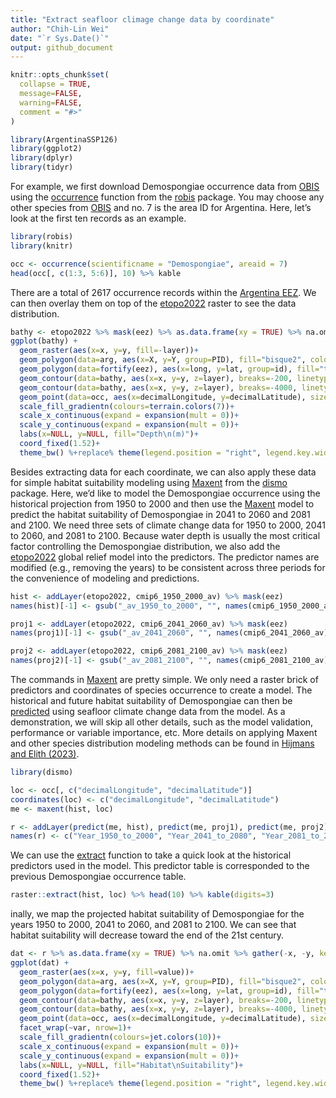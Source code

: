 ```yaml
---
title: "Extract seafloor climage change data by coordinate"
author: "Chih-Lin Wei"
date: "`r Sys.Date()`"
output: github_document
---
```


```r
knitr::opts_chunk$set(
  collapse = TRUE,
  message=FALSE,
  warning=FALSE,
  comment = "#>"
)
```

```r
library(ArgentinaSSP126)
library(ggplot2)
library(dplyr)
library(tidyr)
```

For example, we first download Demospongiae occurrence data from [OBIS](https://obis.org/area/7) using the [occurrence](https://www.rdocumentation.org/packages/robis/versions/2.11.3/topics/occurrence) function from the [robis](https://www.rdocumentation.org/packages/robis/versions/2.11.3) package. You may choose any other species from [OBIS](https://obis.org/area/7) and no. 7 is the area ID for Argentina. Here, let's look at the first ten records as an example.   

```r
library(robis)
library(knitr)

occ <- occurrence(scientificname = "Demospongiae", areaid = 7)
head(occ[, c(1:3, 5:6)], 10) %>% kable
```

There are a total of 2617 occurrence records within the [Argentina EEZ](https://marineregions.org/gazetteer.php?p=details&id=8466). We can then overlay them on top of the [etopo2022](https://www.ncei.noaa.gov/products/etopo-global-relief-model) raster to see the data distribution.

```r
bathy <- etopo2022 %>% mask(eez) %>% as.data.frame(xy = TRUE) %>% na.omit
ggplot(bathy) +
  geom_raster(aes(x=x, y=y, fill=-layer))+
  geom_polygon(data=arg, aes(x=X, y=Y, group=PID), fill="bisque2", colour="transparent")+
  geom_polygon(data=fortify(eez), aes(x=long, y=lat, group=id), fill="transparent", colour="red")+
  geom_contour(data=bathy, aes(x=x, y=y, z=layer), breaks=-200, linetype=2, colour="gray50")+
  geom_contour(data=bathy, aes(x=x, y=y, z=layer), breaks=-4000, linetype=1, colour="gray50")+
  geom_point(data=occ, aes(x=decimalLongitude, y=decimalLatitude), size=0.8)+
  scale_fill_gradientn(colours=terrain.colors(7))+
  scale_x_continuous(expand = expansion(mult = 0))+
  scale_y_continuous(expand = expansion(mult = 0))+
  labs(x=NULL, y=NULL, fill="Depth\n(m)")+
  coord_fixed(1.52)+
  theme_bw() %+replace% theme(legend.position = "right", legend.key.width =  unit(0.5, 'cm'))
```

Besides extracting data for each coordinate, we can also apply these data for simple habitat suitability modeling using [Maxent](https://www.rdocumentation.org/packages/dismo/versions/1.3-14/topics/maxent) from the [dismo](https://www.rdocumentation.org/packages/dismo/versions/1.3-14) package. Here, we'd like to model the Demospongiae occurrence using the historical projection from 1950 to 2000 and then use the [Maxent](https://www.rdocumentation.org/packages/dismo/versions/1.3-14/topics/maxent) model to predict the habitat suitability of Demospongiae in 2041 to 2060 and 2081 and 2100. We need three sets of climate change data for 1950 to 2000, 2041 to 2060, and 2081 to 2100. Because water depth is usually the most critical factor controlling the Demospongiae distribution, we also add the [etopo2022](https://www.ncei.noaa.gov/products/etopo-global-relief-model) global relief model into the predictors. The predictor names are modified (e.g., removing the years) to be consistent across three periods for the convenience of modeling and predictions.

```r
hist <- addLayer(etopo2022, cmip6_1950_2000_av) %>% mask(eez)
names(hist)[-1] <- gsub("_av_1950_to_2000", "", names(cmip6_1950_2000_av))

proj1 <- addLayer(etopo2022, cmip6_2041_2060_av) %>% mask(eez)
names(proj1)[-1] <- gsub("_av_2041_2060", "", names(cmip6_2041_2060_av))

proj2 <- addLayer(etopo2022, cmip6_2081_2100_av) %>% mask(eez)
names(proj2)[-1] <- gsub("_av_2081_2100", "", names(cmip6_2081_2100_av))
```

The commands in [Maxent](https://www.rdocumentation.org/packages/dismo/versions/1.3-14/topics/maxent) are pretty simple. We only need a raster brick of predictors and coordinates of species occurrence to create a model. The historical and future habitat suitability of Demospongiae can then be [predicted](https://www.rdocumentation.org/packages/dismo/versions/1.3-14/topics/predict) using seafloor climate change data from the model.  As a demonstration, we will skip all other details, such as the model validation, performance or variable importance, etc. More details on applying Maxent and other species distribution modeling methods can be found in [Hijmans and Elith (2023)](https://rspatial.org/raster/sdm/raster_SDM.pdf).

```r
library(dismo)

loc <- occ[, c("decimalLongitude", "decimalLatitude")]
coordinates(loc) <- c("decimalLongitude", "decimalLatitude")
me <- maxent(hist, loc)

r <- addLayer(predict(me, hist), predict(me, proj1), predict(me, proj2))
names(r) <- c("Year_1950_to_2000", "Year_2041_to_2080", "Year_2081_to_2100")
```

We can use the [extract](https://www.rdocumentation.org/packages/raster/versions/3.6-23/topics/extract) function to take a quick look at the historical predictors used in the model. This predictor table is corresponded to the previous Demospongiae occurrence table.

```r
raster::extract(hist, loc) %>% head(10) %>% kable(digits=3)
```

inally, we map the projected habitat suitability of Demospongiae for the years 1950 to 2000, 2041 to 2060, and 2081 to 2100. We can see that habitat suitability will decrease toward the end of the 21st century.

```r
dat <- r %>% as.data.frame(xy = TRUE) %>% na.omit %>% gather(-x, -y, key = "var", value = "value")
ggplot(dat) +
  geom_raster(aes(x=x, y=y, fill=value))+
  geom_polygon(data=arg, aes(x=X, y=Y, group=PID), fill="bisque2", colour="transparent")+
  geom_polygon(data=fortify(eez), aes(x=long, y=lat, group=id), fill="transparent", colour="red")+
  geom_contour(data=bathy, aes(x=x, y=y, z=layer), breaks=-200, linetype=2, colour="gray50")+
  geom_contour(data=bathy, aes(x=x, y=y, z=layer), breaks=-4000, linetype=1, colour="gray50")+
  geom_point(data=occ, aes(x=decimalLongitude, y=decimalLatitude), size=0.5)+
  facet_wrap(~var, nrow=1)+
  scale_fill_gradientn(colours=jet.colors(10))+
  scale_x_continuous(expand = expansion(mult = 0))+
  scale_y_continuous(expand = expansion(mult = 0))+
  labs(x=NULL, y=NULL, fill="Habitat\nSuitability")+
  coord_fixed(1.52)+
  theme_bw() %+replace% theme(legend.position = "right", legend.key.width =  unit(0.5, 'cm'))
```
